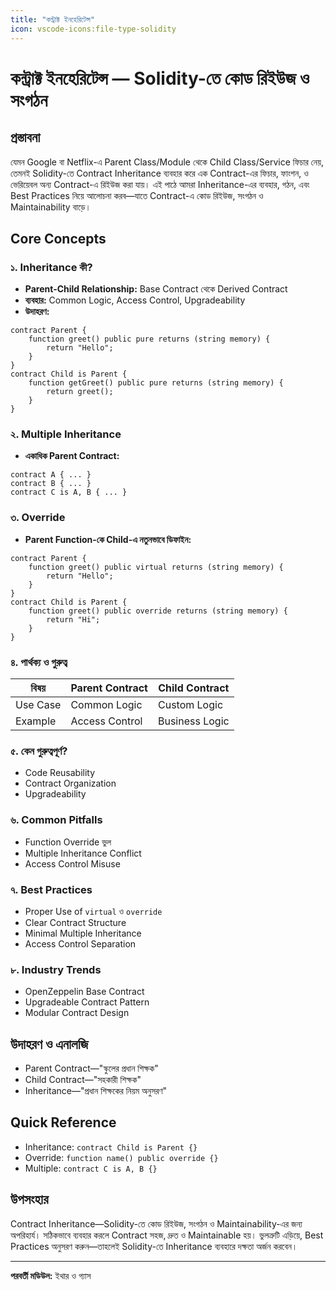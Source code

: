 ```yaml
---
title: "কন্ট্রাক্ট ইনহেরিটেন্স"
icon: vscode-icons:file-type-solidity
---
```


# কন্ট্রাক্ট ইনহেরিটেন্স — Solidity-তে কোড রিইউজ ও সংগঠন

## প্রস্তাবনা

যেমন Google বা Netflix-এ Parent Class/Module থেকে Child Class/Service ফিচার নেয়, তেমনই Solidity-তে Contract Inheritance ব্যবহার করে এক Contract-এর ফিচার, ফাংশন, ও ভেরিয়েবল অন্য Contract-এ রিইউজ করা যায়। এই পাঠে আমরা Inheritance-এর ব্যবহার, গঠন, এবং Best Practices নিয়ে আলোচনা করব—যাতে Contract-এ কোড রিইউজ, সংগঠন ও Maintainability বাড়ে।

## Core Concepts

### ১. Inheritance কী?
- **Parent-Child Relationship:** Base Contract থেকে Derived Contract
- **ব্যবহার:** Common Logic, Access Control, Upgradeability
- **উদাহরণ:**
```solidity
contract Parent {
    function greet() public pure returns (string memory) {
        return "Hello";
    }
}
contract Child is Parent {
    function getGreet() public pure returns (string memory) {
        return greet();
    }
}
```

### ২. Multiple Inheritance
- **একাধিক Parent Contract:**
```solidity
contract A { ... }
contract B { ... }
contract C is A, B { ... }
```

### ৩. Override
- **Parent Function-কে Child-এ নতুনভাবে ডিফাইন:**
```solidity
contract Parent {
    function greet() public virtual returns (string memory) {
        return "Hello";
    }
}
contract Child is Parent {
    function greet() public override returns (string memory) {
        return "Hi";
    }
}
```

### ৪. পার্থক্য ও গুরুত্ব
| বিষয়         | Parent Contract    | Child Contract      |
|--------------|-------------------|--------------------|
| Use Case     | Common Logic      | Custom Logic       |
| Example      | Access Control    | Business Logic     |

### ৫. কেন গুরুত্বপূর্ণ?
- Code Reusability
- Contract Organization
- Upgradeability

### ৬. Common Pitfalls
- Function Override ভুল
- Multiple Inheritance Conflict
- Access Control Misuse

### ৭. Best Practices
- Proper Use of `virtual` ও `override`
- Clear Contract Structure
- Minimal Multiple Inheritance
- Access Control Separation

### ৮. Industry Trends
- OpenZeppelin Base Contract
- Upgradeable Contract Pattern
- Modular Contract Design

## উদাহরণ ও এনালজি
- Parent Contract—"স্কুলের প্রধান শিক্ষক"
- Child Contract—"সহকারী শিক্ষক"
- Inheritance—"প্রধান শিক্ষকের নিয়ম অনুসরণ"

## Quick Reference

- Inheritance: `contract Child is Parent {}`
- Override: `function name() public override {}`
- Multiple: `contract C is A, B {}`

## উপসংহার

Contract Inheritance—Solidity-তে কোড রিইউজ, সংগঠন ও Maintainability-এর জন্য অপরিহার্য। সঠিকভাবে ব্যবহার করলে Contract সহজ, দ্রুত ও Maintainable হয়। ভুলত্রুটি এড়িয়ে, Best Practices অনুসরণ করুন—তাহলেই Solidity-তে Inheritance ব্যবহারে দক্ষতা অর্জন করবেন।

---

**পরবর্তী মডিউল:** ইথার ও গ্যাস
